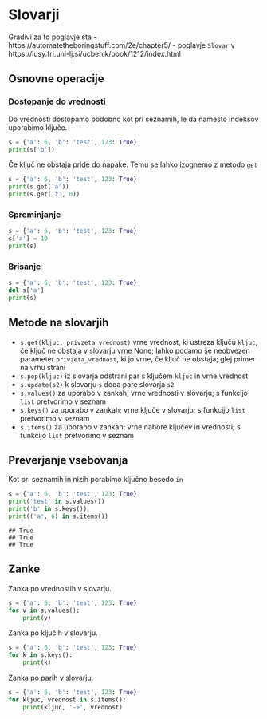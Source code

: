 # Slovarji

Gradivi za to poglavje sta
- https://automatetheboringstuff.com/2e/chapter5/ 
- poglavje `Slovar` v https://lusy.fri.uni-lj.si/ucbenik/book/1212/index.html

## Osnovne operacije

### Dostopanje do vrednosti

Do vrednosti dostopamo podobno kot pri seznamih, le da namesto indeksov uporabimo ključe.

```python
s = {'a': 6, 'b': 'test', 123: True}
print(s['b'])
```

Če ključ ne obstaja pride do napake. Temu se lahko izognemo z metodo `get`

```python
s = {'a': 6, 'b': 'test', 123: True}
print(s.get('a'))
print(s.get('ž', 0))
```

### Spreminjanje

```python
s = {'a': 6, 'b': 'test', 123: True}
s['a'] = 10
print(s)
```

### Brisanje

```python
s = {'a': 6, 'b': 'test', 123: True}
del s['a']
print(s)
```

## Metode na slovarjih

- `s.get(kljuc, privzeta_vrednost)` vrne vrednost, ki ustreza ključu `kljuc`, če ključ ne obstaja v slovarju vrne None; lahko podamo še neobvezen parameter `privzeta_vrednost`, ki jo vrne, če ključ ne obstaja; glej primer na vrhu strani
- `s.pop(kljuc)` iz slovarja odstrani par s ključem `kljuc` in vrne vrednost
- `s.update(s2)` k slovarju `s` doda pare slovarja `s2`
- `s.values()` za uporabo v zankah; vrne vrednosti v slovarju; s funkcijo `list` pretvorimo v seznam
- `s.keys()` za uporabo v zankah; vrne ključe v slovarju; s funkcijo `list` pretvorimo v seznam
- `s.items()` za uporabo v zankah; vrne nabore ključev in vrednosti; s funkcijo `list`  pretvorimo v seznam

## Preverjanje vsebovanja

Kot pri seznamih in nizih porabimo ključno besedo `in`

```python
s = {'a': 6, 'b': 'test', 123: True}
print('test' in s.values())
print('b' in s.keys())
print(('a', 6) in s.items())
```

```
## True
## True
## True
```

## Zanke

Zanka po vrednostih v slovarju.

```python
s = {'a': 6, 'b': 'test', 123: True}
for v in s.values():
	print(v)
```

Zanka po ključih v slovarju.

```python
s = {'a': 6, 'b': 'test', 123: True}
for k in s.keys():
	print(k)
```

Zanka po parih v slovarju.

```python
s = {'a': 6, 'b': 'test', 123: True}
for kljuc, vrednost in s.items():
	print(kljuc, '->', vrednost)
```